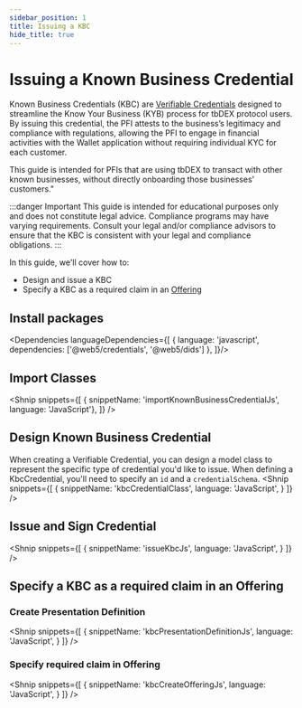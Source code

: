 ```yaml
---
sidebar_position: 1
title: Issuing a KBC
hide_title: true
---
```


<LanguageSwitcher languages="JavaScript, Kotlin" />

# Issuing a Known Business Credential

Known Business Credentials (KBC) are [Verifiable Credentials](/docs/web5/verifiable-credentials/what-are-vcs) designed to streamline the Know Your Business (KYB) process for tbDEX protocol users. 
By issuing this credential, the PFI attests to the business’s legitimacy and compliance with regulations, allowing the PFI to engage in financial activities with the Wallet application without requiring individual KYC for each customer.

This guide is intended for PFIs that are using tbDEX to transact with other known businesses, without directly onboarding those businesses’ customers."

:::danger Important
This guide is intended for educational purposes only and does not constitute legal advice. Compliance programs may have varying requirements. Consult your legal and/or compliance advisors to ensure that the KBC is consistent with your legal and compliance obligations.
:::

In this guide, we'll cover how to:
- Design and issue a KBC
- Specify a KBC as a required claim in an [Offering](https://developer.tbd.website/docs/tbdex/pfi/creating-offerings)

## Install packages

<Dependencies languageDependencies={[
  { language: 'javascript', dependencies: ['@web5/credentials', '@web5/dids'] },
]}/>

## Import Classes

<Shnip snippets={[
    { snippetName: 'importKnownBusinessCredentialJs', language: 'JavaScript'},
]} />

## Design Known Business Credential
When creating a Verifiable Credential, you can design a model class to represent the specific type of credential you'd like to issue.
When defining a KbcCredential, you'll need to specify an `id` and a `credentialSchema`.
<Shnip
  snippets={[
    {
      snippetName: 'kbcCredentialClass',
      language: 'JavaScript',
    }
  ]}
/>

## Issue and Sign Credential

<Shnip
  snippets={[
    {
      snippetName: 'issueKbcJs',
      language: 'JavaScript',
    }
  ]}
/>

## Specify a KBC as a required claim in an Offering

### Create Presentation Definition

<Shnip
  snippets={[
    {
      snippetName: 'kbcPresentationDefinitionJs',
      language: 'JavaScript',
    }
  ]}
/>

### Specify required claim in Offering

<Shnip
  snippets={[
    {
      snippetName: 'kbcCreateOfferingJs',
      language: 'JavaScript',
    }
  ]}
/>
